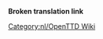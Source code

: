 '''Broken translation link'''{{en/-}}
{{en/Bilingual box| Nl
| ''Dit is een lijst van '''artikelen die moeten worden uitgebreid'''. Verwijs a.u.b. naar het artikel voor meer informatie.''<br/>''Artikelen met {{s|Uitbreiding/Nl}}, {{s|Aanzet/Nl}} of {{s|Incompleet/Nl}} templates komen automatisch hier te staan.''
| ''This is a list of '''articles that need to be expanded'''. Please refer to the article for more information.''<br/>''Articles with {{s|expand}}, {{s|stub}} and {{s|incomplete}} templates automatically go here.''}}

[[Category:nl/OpenTTD Wiki]]